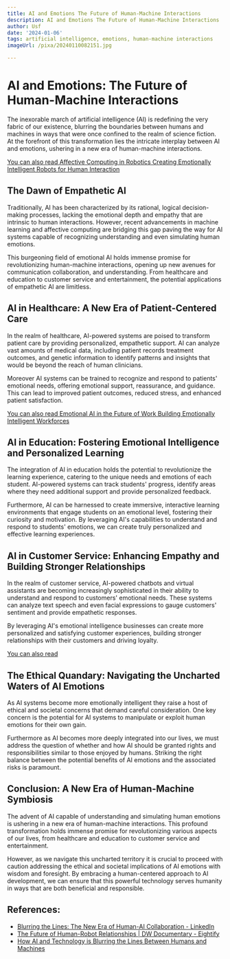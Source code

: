 ```yaml
---
title: AI and Emotions The Future of Human-Machine Interactions
description: AI and Emotions The Future of Human-Machine Interactions
author: Usf
date: '2024-01-06'
tags: artificial intelligence, emotions, human-machine interactions
imageUrl: /pixa/20240110082151.jpg

---
```

# AI and  Emotions: The Future of Human-Machine Interactions

The inexorable  march of artificial intelligence (AI) is  redefining the very fabric of our existence, blurring the boundaries  between humans and machines in  ways that were once confined to the  realm of science fiction. At the forefront of this transformation  lies the intricate interplay  between  AI and emotions, ushering in a new era of human-machine  interactions.

[You can also read Affective Computing in  Robotics Creating Emotionally Intelligent Robots for Human Interaction](Affective%20Computing%20in%20Robotics%20Creating%20Emotionally%20Intelligent%20Robots%20for%20Human%20Interaction)


## The Dawn of Empathetic AI

Traditionally, AI has been characterized by its rational, logical decision-making processes, lacking the emotional depth and empathy that are intrinsic to human interactions. However, recent advancements in machine learning and affective computing are bridging this  gap paving the way for AI systems capable of  recognizing understanding and even simulating human emotions.

This burgeoning field of emotional AI holds immense promise for revolutionizing human-machine interactions, opening up new avenues for communication collaboration, and understanding. From healthcare and education to customer service and entertainment, the  potential applications of empathetic AI are limitless.

##  AI in Healthcare: A New Era  of Patient-Centered Care

In the realm of  healthcare,  AI-powered systems are poised to transform patient care by providing personalized, empathetic  support. AI can analyze vast amounts of medical data, including patient records treatment outcomes, and genetic information to identify patterns and insights that would be beyond the reach of human clinicians.

Moreover AI systems can be trained  to recognize and respond to patients' emotional needs, offering  emotional support, reassurance, and guidance. This can lead  to improved patient outcomes, reduced stress, and enhanced patient satisfaction.

[You can also  read Emotional AI in the Future of Work Building  Emotionally Intelligent Workforces](Emotional%20AI%20in%20the%20Future%20of%20Work%20Building%20Emotionally%20Intelligent%20Workforces)


## AI in Education: Fostering Emotional Intelligence and Personalized Learning

The integration of AI in education holds the potential to revolutionize the learning experience, catering to the unique needs and emotions of each  student. AI-powered systems can track students' progress, identify areas where  they need  additional  support  and provide personalized feedback.

Furthermore, AI can be harnessed to create  immersive, interactive learning environments that engage students on an emotional level, fostering their curiosity and motivation. By leveraging AI's capabilities to understand and respond to students' emotions, we can create truly personalized and effective learning experiences.

## AI in Customer Service: Enhancing  Empathy  and Building Stronger Relationships

In the realm of customer service, AI-powered chatbots and virtual assistants are becoming increasingly sophisticated in their ability to understand  and respond to customers' emotional needs. These systems can analyze text speech  and even facial expressions to gauge customers' sentiment  and provide empathetic responses.

By leveraging AI's emotional intelligence  businesses can  create more  personalized and satisfying customer experiences, building stronger relationships with their customers and driving loyalty.

[You can also read ]()


## The Ethical Quandary: Navigating the Uncharted Waters of AI Emotions

As  AI systems become more emotionally  intelligent they  raise a host of ethical and societal concerns that demand careful  consideration. One key concern is the potential for AI  systems to manipulate or exploit human  emotions  for their own  gain.

Furthermore as AI  becomes more deeply integrated  into our lives, we must address the question of whether and how AI should be granted  rights and responsibilities similar to those enjoyed by  humans. Striking the right balance between the potential  benefits of AI emotions and the associated  risks is paramount.

## Conclusion: A New Era of Human-Machine Symbiosis

The advent of AI capable of understanding and simulating human emotions is ushering in a new era of human-machine interactions. This profound transformation holds immense promise for revolutionizing various aspects of our lives, from healthcare and education to customer  service and entertainment.

However, as we navigate this uncharted  territory it is crucial to proceed with caution addressing the ethical and societal implications of AI emotions with wisdom and foresight.  By embracing a  human-centered  approach  to  AI development,  we can  ensure that this powerful technology  serves humanity in ways  that are both beneficial and responsible.

## References:
- [Blurring the Lines: The New Era of Human-AI Collaboration - LinkedIn](https://www.linkedin.com/pulse/blurring-lines-new-era-human-ai-collaboration-alla-slavinskaya)
- [The Future of Human-Robot Relationships | DW Documentary - Eightify](https://eightify.app/summary/artificial-intelligence-and-robotics/the-future-of-human-robot-relationships-dw-documentary)
- [How AI and Technology is Blurring the Lines Between Humans and Machines](https://www.expresscomputer.in/guest-blogs/how-ai-and-technology-is-blurring-the-lines-between-humans-and-machines/105150/)
